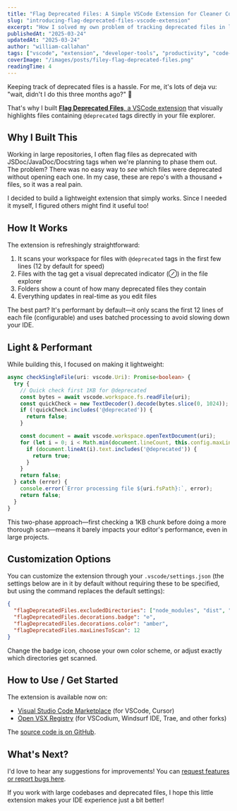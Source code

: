 ```yaml
---
title: "Flag Deprecated Files: A Simple VSCode Extension for Cleaner Codebases"
slug: "introducing-flag-deprecated-files-vscode-extension"
excerpt: "How I solved my own problem of tracking deprecated files in large codebases with a lightweight VSCode extension that visually flags files marked with @deprecated tags."
publishedAt: "2025-03-24"
updatedAt: "2025-03-24"
author: "william-callahan"
tags: ["vscode", "extension", "developer-tools", "productivity", "code-quality"]
coverImage: "/images/posts/filey-flag-deprecated-files.png"
readingTime: 4
---
```


<SoftwareSchema
  name="Filey - Flag Deprecated Files"
  description="A VSCode extension that visually highlights files containing @deprecated tags directly in your file explorer"
  operatingSystem="Windows, macOS, Linux"
  applicationCategory="DeveloperApplication"
  isFree={true}
  downloadUrl="https://marketplace.visualstudio.com/items?itemName=WilliamCallahan.flag-deprecated-files"
  softwareVersion="1.0.0"
  screenshot="/images/posts/filey-flag-deprecated-files.png"
  authorName="William Callahan"
  authorUrl="https://williamcallahan.com"
/>

Keeping track of deprecated files is a hassle. For me, it's lots of deja vu: "wait, didn't I do this three months ago?" 🤔

That's why I built [**Flag Deprecated Files**, a VSCode extension](https://marketplace.visualstudio.com/items?itemName=WilliamCallahan.flag-deprecated-files) that visually highlights files containing `@deprecated` tags directly in your file explorer.

## Why I Built This

Working in large repositories, I often flag files as deprecated with JSDoc/JavaDoc/Docstring tags when we're planning to phase them out. The problem? There was no easy way to *see* which files were deprecated without opening each one. In my case, these are repo's with a thousand + files, so it was a real pain.

I decided to build a lightweight extension that simply works. Since I needed it myself, I figured others might find it useful too!

## How It Works

The extension is refreshingly straightforward:

1. It scans your workspace for files with `@deprecated` tags in the first few lines (12 by default for speed)
2. Files with the tag get a visual deprecated indicator (⊘) in the file explorer
3. Folders show a count of how many deprecated files they contain
4. Everything updates in real-time as you edit files


The best part? It's performant by default—it only scans the first 12 lines of each file (configurable) and uses batched processing to avoid slowing down your IDE.

## Light & Performant

While building this, I focused on making it lightweight:

```typescript
async checkSingleFile(uri: vscode.Uri): Promise<boolean> {
  try {
    // Quick check first 1KB for @deprecated
    const bytes = await vscode.workspace.fs.readFile(uri);
    const quickCheck = new TextDecoder().decode(bytes.slice(0, 1024));
    if (!quickCheck.includes('@deprecated')) {
      return false;
    }

    const document = await vscode.workspace.openTextDocument(uri);
    for (let i = 0; i < Math.min(document.lineCount, this.config.maxLinesToScan); i++) {
      if (document.lineAt(i).text.includes('@deprecated')) {
        return true;
      }
    }
    return false;
  } catch (error) {
    console.error(`Error processing file ${uri.fsPath}:`, error);
    return false;
  }
}
```

This two-phase approach—first checking a 1KB chunk before doing a more thorough scan—means it barely impacts your editor's performance, even in large projects.

## Customization Options

You can customize the extension through your `.vscode/settings.json` (the settings below are in it by default without requiring these to be specified, but using the command replaces the default settings):

```json
{
  "flagDeprecatedFiles.excludedDirectories": ["node_modules", "dist", "build"],
  "flagDeprecatedFiles.decorations.badge": "⊘",
  "flagDeprecatedFiles.decorations.color": "amber",
  "flagDeprecatedFiles.maxLinesToScan": 12
}
```

Change the badge icon, choose your own color scheme, or adjust exactly which directories get scanned.

## How to Use / Get Started

The extension is available now on:
- [Visual Studio Code Marketplace](https://marketplace.visualstudio.com/items?itemName=WilliamCallahan.flag-deprecated-files) (for VSCode, Cursor)
- [Open VSX Registry](https://open-vsx.org/extension/williamcallahan/flag-deprecated-files) (for VSCodium, Windsurf IDE, Trae, and other forks)

The [source code is on GitHub](https://github.com/WilliamAGH/vscode-flag-deprecated-files-extension).

## What's Next?

I'd love to hear any suggestions for improvements! You can [request features or report bugs here](https://github.com/williamagh/vscode-flag-deprecated-files-extension/issues).

If you work with large codebases and deprecated files, I hope this little extension makes your IDE experience just a bit better!
